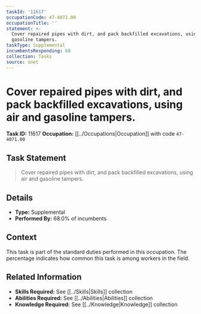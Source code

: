 ```yaml
---
taskId: '11617'
occupationCode: 47-4071.00
occupationTitle: ''
statement: >-
  Cover repaired pipes with dirt, and pack backfilled excavations, using air and
  gasoline tampers.
taskType: Supplemental
incumbentsResponding: 68
collection: Tasks
source: onet
---
```

# Cover repaired pipes with dirt, and pack backfilled excavations, using air and gasoline tampers.

**Task ID:** 11617
**Occupation:** [[../Occupations|Occupation]] with code `47-4071.00`

## Task Statement

> Cover repaired pipes with dirt, and pack backfilled excavations, using air and gasoline tampers.

## Details

- **Type:** Supplemental
- **Performed By:** 68.0% of incumbents

## Context

This task is part of the standard duties performed in this occupation. The percentage indicates how common this task is among workers in the field.

## Related Information

- **Skills Required:** See [[../Skills|Skills]] collection
- **Abilities Required:** See [[../Abilities|Abilities]] collection
- **Knowledge Required:** See [[../Knowledge|Knowledge]] collection
